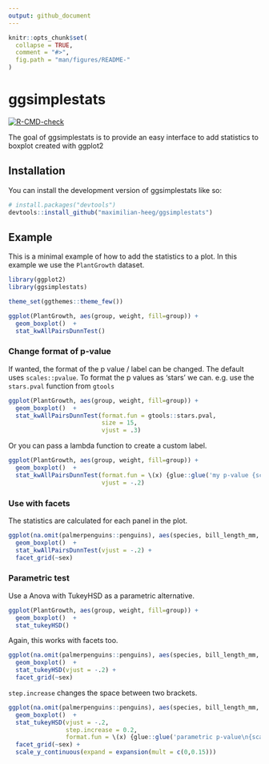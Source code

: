 ```yaml
---
output: github_document
---
```


<!-- README.md is generated from README.Rmd. Please edit that file -->

```r
knitr::opts_chunk$set(
  collapse = TRUE,
  comment = "#>",
  fig.path = "man/figures/README-"
)
```

# ggsimplestats

<!-- badges: start -->
[![R-CMD-check](https://github.com/maximilian-heeg/ggsimplestats/workflows/R-CMD-check/badge.svg)](https://github.com/maximilian-heeg/ggsimplestats/actions)
<!-- badges: end -->

The goal of ggsimplestats is to provide an easy interface to add statistics to boxplot 
created with ggplot2

## Installation

You can install the development version of ggsimplestats like so:

``` r
# install.packages("devtools")
devtools::install_github("maximilian-heeg/ggsimplestats")
```

## Example

This is a minimal example of how to add the statistics to a plot. In this example we use the `PlantGrowth` dataset.

```r
library(ggplot2)
library(ggsimplestats)

theme_set(ggthemes::theme_few())

ggplot(PlantGrowth, aes(group, weight, fill=group)) +
  geom_boxplot()  +
  stat_kwAllPairsDunnTest()
```

### Change format of p-value

If wanted, the format of the p value / label can be changed. The default uses `scales::pvalue`. To format the p values as 'stars' we can. e.g. use the `stars.pval` function from `gtools`

```r
ggplot(PlantGrowth, aes(group, weight, fill=group)) +
  geom_boxplot()  +
  stat_kwAllPairsDunnTest(format.fun = gtools::stars.pval, 
                          size = 15,
                          vjust = .3)
```

Or you can pass a lambda function to create a custom label.

```r
ggplot(PlantGrowth, aes(group, weight, fill=group)) +
  geom_boxplot()  +
  stat_kwAllPairsDunnTest(format.fun = \(x) {glue::glue('my p-value {scales::pvalue(x)}')},
                          vjust = -.2)
```


### Use with facets

The statistics are calculated for each panel in the plot. 

```r

ggplot(na.omit(palmerpenguins::penguins), aes(species, bill_length_mm, fill=species)) +
  geom_boxplot()  +
  stat_kwAllPairsDunnTest(vjust = -.2) +
  facet_grid(~sex)

```

### Parametric test

Use a Anova with TukeyHSD as a parametric alternative.

```r
ggplot(PlantGrowth, aes(group, weight, fill=group)) +
  geom_boxplot()  +
  stat_tukeyHSD()
```
Again, this works with facets too.

```r
ggplot(na.omit(palmerpenguins::penguins), aes(species, bill_length_mm, fill=species)) +
  geom_boxplot()  +
  stat_tukeyHSD(vjust = -.2) +
  facet_grid(~sex)
```

`step.increase` changes the space between two brackets.

```r
ggplot(na.omit(palmerpenguins::penguins), aes(species, bill_length_mm, fill=species)) +
  geom_boxplot()  +
  stat_tukeyHSD(vjust = -.2,
                step.increase = 0.2,
                format.fun = \(x) {glue::glue('parametric p-value\n{scales::pvalue(x)}')}) +
  facet_grid(~sex) +
  scale_y_continuous(expand = expansion(mult = c(0,0.15)))
```


